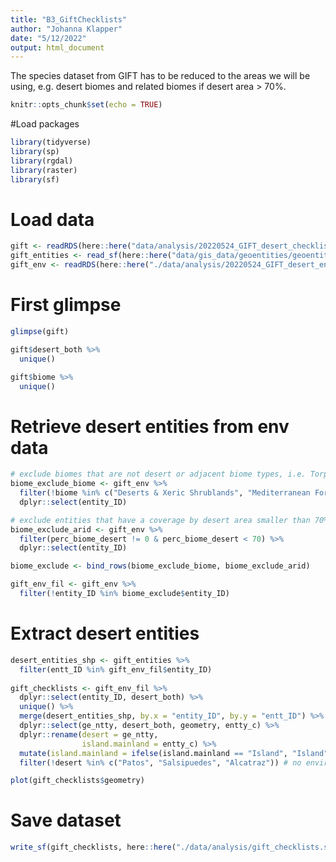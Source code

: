 ```yaml
---
title: "B3_GiftChecklists"
author: "Johanna Klapper"
date: "5/12/2022"
output: html_document
---
```


The species dataset from GIFT has to be reduced to the areas we will be using, e.g. desert biomes and related biomes if desert area > 70%.


```r
knitr::opts_chunk$set(echo = TRUE)
```

#Load packages
```r
library(tidyverse)
library(sp)
library(rgdal)
library(raster)
library(sf)
```


# Load data
```r
gift <- readRDS(here::here("data/analysis/20220524_GIFT_desert_checklist.rds"))
gift_entities <- read_sf(here::here("data/gis_data/geoentities/geoentities_simple.shp"))
gift_env <- readRDS(here::here("./data/analysis/20220524_GIFT_desert_envpred.rds"))
```

# First glimpse
```r
glimpse(gift)

gift$desert_both %>% 
  unique()

gift$biome %>% 
  unique()
```


# Retrieve desert entities from env data
```r
# exclude biomes that are not desert or adjacent biome types, i.e. Torpical & Subtropical Dry Broadleaf Forests, Temperate Broadleaf & Mixed Forests
biome_exclude_biome <- gift_env %>% 
  filter(!biome %in% c("Deserts & Xeric Shrublands", "Mediterranean Forests, Woodlands & Scrub", "Temperate Grasslands, Savannas & Shrublands", "Tropical & Subtropical Grasslands, Savannas & Shrublands", "Montane Grasslands & Shrublands")) %>%
  dplyr::select(entity_ID)

# exclude entities that have a coverage by desert area smaller than 70%
biome_exclude_arid <- gift_env %>% 
  filter(perc_biome_desert != 0 & perc_biome_desert < 70) %>% 
  dplyr::select(entity_ID)

biome_exclude <- bind_rows(biome_exclude_biome, biome_exclude_arid)
```

```r
gift_env_fil <- gift_env %>% 
  filter(!entity_ID %in% biome_exclude$entity_ID)
```



# Extract desert entities
```r
desert_entities_shp <- gift_entities %>% 
  filter(entt_ID %in% gift_env_fil$entity_ID) 
  
gift_checklists <- gift_env_fil %>% 
  dplyr::select(entity_ID, desert_both) %>% 
  unique() %>% 
  merge(desert_entities_shp, by.x = "entity_ID", by.y = "entt_ID") %>% 
  dplyr::select(ge_ntty, desert_both, geometry, entty_c) %>% 
  dplyr::rename(desert = ge_ntty,
                island.mainland = entty_c) %>% 
  mutate(island.mainland = ifelse(island.mainland == "Island", "Island", "Mainland")) %>% # create column with island/mainland category
  filter(!desert %in% c("Patos", "Salsipuedes", "Alcatraz")) # no environmental data available for those three areas
```

```r
plot(gift_checklists$geometry)
```


# Save dataset
```r
write_sf(gift_checklists, here::here("./data/analysis/gift_checklists.shp"))
```


